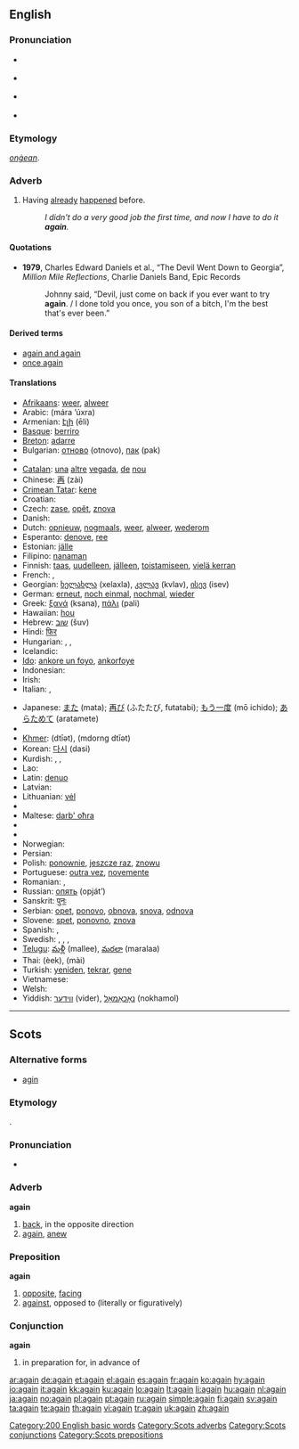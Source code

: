 {{wikipedia}}
==English==

{{rank|still|just|while|144|again|also|away|against}}

===Pronunciation===
* {{a|UK}} {{IPA|/əˈgeɪn/}} {{SAMPA|/@"geIn/}}
* {{a|US}} {{IPA|/əˈgɛn/}} {{SAMPA|/@"gEn/}}
* {{audio|en-us-again.ogg|Audio (US)}}
*: {{rhymes|eɪn}}
* {{hyphenation|a|gain}}

===Etymology===
{{etyl|ang}} ''[[onġean]]''.

===Adverb===
{{en-adv|-}}

# Having [[already]] [[happen]]ed before.
#: ''I didn't do a very good job the first time, and now I have to do it '''again'''.''

====Quotations====
* '''1979''', Charles Edward Daniels et al., “The Devil Went Down to Georgia”, ''Million Mile Reflections'', Charlie Daniels Band, Epic Records
*: Johnny said, “Devil, just come on back if you ever want to try '''again'''. / I done told you once, you son of a bitch, I'm the best that's ever been.”

====Derived terms====
* [[again and again]]
* [[once again]]

====Translations====
{{trans-top|having already happened before}}
* [[Afrikaans]]: [[weer]], [[alweer]]
* Arabic: {{Arab|[[مرة اخرى]]}} (mára ’úxra)
* Armenian: [[էլի]] (ēli)
* [[Basque]]: [[berriro]]
* [[Breton]]: [[adarre]]
* Bulgarian: [[отново]] (otnovo), [[пак]] (pak)
* {{trreq|Burmese}}
* [[Catalan]]: [[una]] [[altre]] [[vegada]], [[de]] [[nou]]
* Chinese: [[再]] (zài)
* [[Crimean Tatar]]: [[kene]]
* Croatian: {{t-|hr|opet}}
* Czech: [[zase]], [[opět]], [[znova]]
* Danish: {{t-|da|igen}}
* Dutch: [[opnieuw]], [[nogmaals]], [[weer]], [[alweer]], [[wederom]]
* Esperanto: [[denove]], [[ree]]
* Estonian: [[jälle]]
* Filipino: [[nanaman]]
* Finnish: [[taas]], [[uudelleen]], [[jälleen]], [[toistamiseen]], [[vielä kerran]]
* French: {{t+|fr|de nouveau}}, {{t+|fr|encore}}
* Georgian: [[ხელახლა]] (xelaxla), [[კვლავ]] (kvlav), [[ისევ]] (isev)
* German: [[erneut]], [[noch einmal]], [[nochmal]], [[wieder]]
* Greek: [[ξανά]] (ksana), [[πάλι]] (pali)
* Hawaiian: [[hou]]
* Hebrew: [[שוב]] (šuv)
* Hindi: [[फिर]]
* Hungarian: {{t+|hu|újra}}, {{t+|hu|megint}}, {{t+|hu|ismét}}
* Icelandic: {{t+|is|aftur}}
* [[Ido]]: [[ankore un foyo]], [[ankorfoye]]
* Indonesian: {{t-|id|lagi|xs=Indonesian}}
* Irish: {{t+|ga|arís|xs=Irish}}
* Italian: {{t+|it|di nuovo}}, {{t+|it|ancora}}
{{trans-mid}}
* Japanese: [[また]] (mata); [[再び]] (ふたたび, futatabi); [[もう一度]] (mō ichido); [[あらためて]] (aratamete)
* {{trreq|Kannada}}
* [[Khmer]]: {{Khmr|[[ទៀត]]}} (dtīət), {{Khmr|[[ម្ដងទៀត]]}} (mdorng dtīət)
* Korean: [[다시]] (dasi)
* Kurdish: {{KUchar|[[دیسان]]}}, {{KUchar|[[هه‌مدیس]]}}, {{KUchar|[[دوباره‌]]}}
* Lao: {{t|lo|ອີກ|tr='iik|sc=Laoo}}
* Latin: [[denuo]]
* Latvian: {{t-|lv|pret|xs=Latvian}}
* Lithuanian: [[vėl]]
* {{trreq|Malayalam}}
* Maltese: [[darb' oħra]]
* {{trreq|Maori}}
* {{trreq|Mongolian}}
* Norwegian: {{t-|no|igjen}}
* Persian: {{fa-Arab|[[دگربار]]}}
* Polish: [[ponownie]], [[jeszcze raz]], [[znowu]]
* Portuguese: [[outra vez]], [[novemente]]
* Romanian: {{t-|ro|iarăşi}}, {{t-|ro|din nou}}
* Russian: [[опять]] (opját’)
* Sanskrit: [[पुनः]]
* Serbian: [[opet]], [[ponovo]], [[obnova]], [[snova]], [[odnova]]
* Slovene: [[spet]], [[ponovno]], [[znova]]
* Spanish: {{t-|es|otra vez}}, {{t+|es|de nuevo}}
* Swedish: {{t|sv|igen}}, {{t|sv|ånyo}}, {{t|sv|åter}}, {{t|sv|på nytt}}
* [[Telugu]]: [[మళ్లీ]] (mallee), [[మరలా]] (maralaa)
* Thai: {{Thai|[[อีก]]}} (èek), {{Thai|[[ใหม่]]}} (mài)
* Turkish: [[yeniden]], [[tekrar]], [[gene]]
* Vietnamese: {{t+|vi|lại|xs=Vietnamese}}
* Welsh: {{t-|cy|eto|xs=Welsh}}
* Yiddish: [[ווידער]] (vider), [[נאָכאַמאָל]] (nokhamol)
{{trans-bottom}}

[[Category:200 English basic words]]

----

==Scots==

===Alternative forms===
* [[agin]]

===Etymology===
{{etyl|ang|sco}} {{term|ongean|onġēan}}.

===Pronunciation===
* {{IPA|/əˈgen/|/əˈgɛn/|lang=sco}}

===Adverb===
'''again'''

# [[back]], in the opposite direction
# [[#English|again]], [[anew]]

===Preposition===
'''again'''

# [[opposite]], [[facing]]
# [[against]], opposed to (literally or figuratively)

===Conjunction===
'''again'''

# in preparation for, in advance of

[[Category:Scots adverbs]]
[[Category:Scots conjunctions]]
[[Category:Scots prepositions]]

[[ar:again]]
[[de:again]]
[[et:again]]
[[el:again]]
[[es:again]]
[[fr:again]]
[[ko:again]]
[[hy:again]]
[[io:again]]
[[it:again]]
[[kk:again]]
[[ku:again]]
[[lo:again]]
[[lt:again]]
[[li:again]]
[[hu:again]]
[[nl:again]]
[[ja:again]]
[[no:again]]
[[pl:again]]
[[pt:again]]
[[ru:again]]
[[simple:again]]
[[fi:again]]
[[sv:again]]
[[ta:again]]
[[te:again]]
[[th:again]]
[[vi:again]]
[[tr:again]]
[[uk:again]]
[[zh:again]]